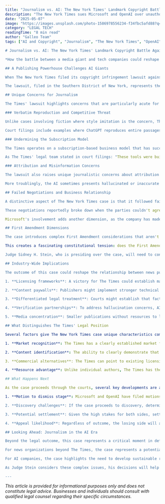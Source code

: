 ```yaml
---
title: "Journalism vs. AI: The New York Times' Landmark Copyright Battle Against Microsoft and OpenAI"
description: "The New York Times sues Microsoft and OpenAI over unauthorized AI training on its articles—raising critical questions about copyright, journalism, and the future of information."
date: "2025-05-07"
image: "https://images.unsplash.com/photo-1586978556234-f34fbc5afd88?q=80&w=2026&auto=format&fit=crop&ixlib=rb-4.1.0&ixid=M3wxMjA3fDB8MHxwaG90by1wYWdlfHx8fGVufDB8fHx8fA%3D%3D"
category: "LEGAL TECH"
readingTime: "8 min read"
author: "Galleo Team"
tags: ["AI and Copyright", "Journalism", "The New York Times", "OpenAI", "Microsoft", "Legal Tech

# Journalism vs. AI: The New York Times' Landmark Copyright Battle Against Microsoft and OpenAI

*How the battle between a media giant and tech companies could reshape the future of journalism in the AI era*

## A Publishing Powerhouse Challenges AI Giants

When The New York Times filed its copyright infringement lawsuit against Microsoft and OpenAI in December 2023, it marked a pivotal moment in the ongoing tension between traditional media and technology companies. Unlike other AI copyright cases, this battle pits America's newspaper of record—with its 170-year legacy and distinctive journalistic voice—against two of the world's most powerful technology companies.

The lawsuit, filed in the Southern District of New York, represents the first major news organization to take legal action against AI companies over training data. At stake is not just compensation for past use but the very future of how journalism is valued, consumed, and monetized in an age of artificial intelligence.

## Unique Concerns for Journalism

The Times' lawsuit highlights concerns that are particularly acute for news publishers in ways that distinguish it from other AI copyright cases:

### Verbatim Reproduction and Competitive Threat

Unlike cases involving fiction where style imitation is the concern, The Times presents evidence that ChatGPT can reproduce its articles nearly verbatim—including distinctive headlines, phrasings, and factual reporting. This creates a direct competitive threat, as the AI can potentially serve as a substitute for The Times' subscription-based content.

Court filings include examples where ChatGPT reproduces entire passages from specific articles, sometimes with minimal prompting. In one instance, the AI reportedly generated text that matched a Times article word-for-word, including unique phrasings and structure that could only have come from that specific piece.

### Undermining the Subscription Model

The Times operates on a subscription-based business model that has successfully transitioned the publication into the digital era while many newspapers have failed. The lawsuit argues that AI models trained on its content threaten this model by allowing users to access Times-quality content without paying for subscriptions.

As The Times' legal team stated in court filings: "These tools were built by copying and using millions of The Times's copyrighted news articles, in-depth investigations, opinion pieces, reviews, how-to guides, and more."

### Attribution and Misinformation Concerns

The lawsuit also raises unique journalistic concerns about attribution and accuracy. The Times alleges that AI models may present information derived from its reporting without attribution, essentially "laundering" the source of information that required significant journalistic resources to develop.

More troublingly, the AI sometimes presents hallucinated or inaccurate information while attributing it to The Times—a phenomenon described in the lawsuit as "hallucinating content with false attributions." This represents a distinct harm to a news organization whose credibility is its most valuable asset.

## Failed Negotiations and Business Relationship

A distinctive aspect of The New York Times case is that it followed failed business negotiations. Unlike individual authors who had no prior relationship with AI companies, The Times engaged in lengthy discussions with OpenAI about potential licensing arrangements before filing suit.

These negotiations reportedly broke down when the parties couldn't agree on appropriate compensation, with The Times arguing that its high-quality journalism, fact-checking processes, and editorial standards provide uniquely valuable training data that commands premium licensing fees.

Microsoft's involvement adds another dimension, as the company has made significant investments in OpenAI and integrated its technology into products that compete directly with news providers for attention and advertising revenue.

## First Amendment Dimensions

The case introduces complex First Amendment considerations that aren't present in other AI copyright lawsuits. As a news organization, The Times enjoys constitutional protections for its journalistic work. However, the defendants may argue that restricting AI training data also raises First Amendment concerns about limiting access to information.

This creates a fascinating constitutional tension: does the First Amendment primarily protect the press's ability to profit from its work, or does it protect tech companies' ability to process publicly available information?

Judge Sidney H. Stein, who is presiding over the case, will need to consider these competing constitutional claims alongside traditional copyright analysis.

## Industry-Wide Implications

The outcome of this case could reshape the relationship between news publishers and technology companies in several ways:

1. **Licensing frameworks**: A victory for The Times could establish mandatory licensing models for news content used in AI training, creating new revenue streams for struggling publishers.

2. **Content paywalls**: Publishers might implement stronger technical measures to prevent AI crawling of their content, potentially fragmenting the web further.

3. **Differentiated legal treatment**: Courts might establish that factual journalistic content receives different treatment under fair use analysis than creative works like fiction.

4. **Verification partnerships**: To address hallucination concerns, AI companies might form partnerships with publishers to verify AI outputs on factual matters.

5. **Media concentration**: Smaller publications without resources to litigate might face further disadvantages if only major players can negotiate favorable AI licensing terms.

## What Distinguishes The Times' Legal Position

Several factors give The New York Times case unique characteristics compared to other AI copyright lawsuits:

1. **Market recognition**: The Times has a clearly established market for licensing its content to other businesses, strengthening its claim that AI training represents a lost licensing opportunity.

2. **Content identification**: The ability to clearly demonstrate that specific articles were used in training and can be reproduced provides stronger evidence of both use and harm.

3. **Commercial alternatives**: The Times can point to existing licensing relationships with other technology companies, demonstrating that workable commercial alternatives to unauthorized use exist.

4. **Resource advantage**: Unlike individual authors, The Times has the legal and financial resources to pursue protracted litigation against well-funded opponents.

## What Happens Next

As the case proceeds through the courts, several key developments are anticipated:

1. **Motion to dismiss stage**: Microsoft and OpenAI have filed motions to dismiss, arguing that training AI on publicly available articles constitutes fair use. Judge Stein's ruling on these motions will provide the first indication of how the court views these novel legal questions.

2. **Discovery challenges**: If the case proceeds to discovery, determining exactly which Times articles were used in training datasets presents technical challenges that could shape how future cases approach evidence gathering.

3. **Potential settlement**: Given the high stakes for both sides, settlement remains possible. Any settlement could establish industry norms for AI licensing of news content.

4. **Appeal likelihood**: Regardless of outcome, the losing side will almost certainly appeal, potentially bringing these questions to the Second Circuit and eventually the Supreme Court.

## Looking Ahead: Journalism in the AI Era

Beyond the legal outcome, this case represents a critical moment in defining how journalism will function in an AI-dominated information landscape. At its core are questions about the economics of quality journalism: Who will pay for the reporting, fact-checking, and editorial oversight that produces reliable information if AI systems can extract and repackage that value without compensation?

For news organizations beyond The Times, the case represents a potential lifeline in an era of declining revenues and newsroom contractions. If successful, it could establish that the value journalists create cannot be appropriated without compensation, potentially creating new revenue streams to support newsgathering operations.

For AI companies, the case highlights the need to develop sustainable relationships with content creators rather than treating their work as freely available training material. The outcome could accelerate efforts to develop alternative training methods or establish fair compensation models.

As Judge Stein considers these complex issues, his decisions will help shape not just copyright law but the future of how information is created, valued, and shared in our society. With dueling motions currently before the court, all parties are awaiting rulings that could provide initial guidance on these unprecedented legal questions.

---
```


*This article is provided for informational purposes only and does not constitute legal advice. Businesses and individuals should consult with qualified legal counsel regarding their specific circumstances.*
